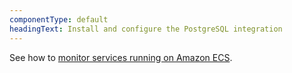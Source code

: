 ```yaml
---
componentType: default
headingText: Install and configure the PostgreSQL integration
---
```


See how to [monitor services running on Amazon ECS](/docs/integrations/host-integrations/host-integrations-list/monitor-services-running-amazon-ecs).
